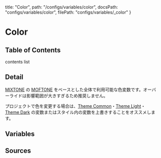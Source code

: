   title: "Color",
  path: "/configs/variables/color",
  docsPath: "configs/variables/color",
  filePath: "configs/variables/_color"
}


# Color

## Table of Contents

contents list

## Detail

[MIXTONE](https://mixtone.qranoko.jp/) の [MOFTONE](https://mixtone.qranoko.jp/moftone) をベースとした全体で利用可能な色変数です。オーバーライドは影響範囲が大きすぎるため推奨しません。

プロジェクトで色を変更する場合は、[Theme Common](/configs/themes/theme-common)・[Theme Light](/configs/themes/theme-light)・[Theme Dark](/configs/themes/theme-dark) の変数またはスタイル内の変数を上書きすることをオススメします。

## Variables

<PreviewVariablesSingle filePath={meta.filePath} viewCompiled={true} />

## Sources

<PreviewSources
  title={meta.title}
  docsPath={meta.docsPath}
  scssPath={meta.filePath}
/>
